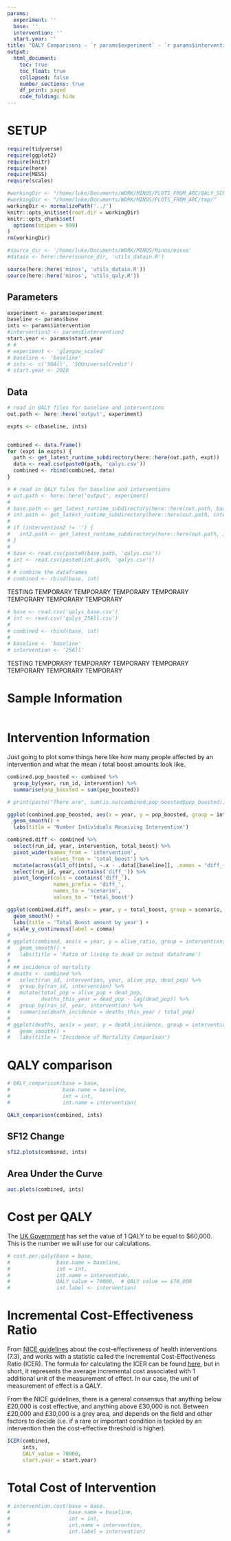 ```yaml
---
params:
  experiment: ''
  base: ''
  intervention: ''
  start.year: ''
title: "QALY Comparisons - `r params$experiment` - `r params$intervention` - `r params$baseline`"
output:
  html_document:
    toc: true
    toc_float: true
    collapsed: false
    number_sections: true
    df_print: paged
    code_folding: hide
---
```


# SETUP

```r

require(tidyverse)
require(ggplot2)
require(knitr)
require(here)
require(MESS)
require(scales)

#workingDir <- "/home/luke/Documents/WORK/MINOS/PLOTS_FROM_ARC/QALY_SCP_28Feb/QALY_analysis_SCP_test/"
#workingDir <- "/home/luke/Documents/WORK/MINOS/PLOTS_FROM_ARC/tmp/"
workingDir <- normalizePath('../')
knitr::opts_knit$set(root.dir = workingDir)
knitr::opts_chunk$set(
  options(scipen = 999)
)
rm(workingDir)
```

```r
#source_dir <- '/home/luke/Documents/WORK/MINOS/Minos/minos'
#datain <- here::here(source_dir, 'utils_datain.R')

source(here::here('minos', 'utils_datain.R'))
source(here::here('minos', 'utils_qaly.R'))
```

## Parameters

```r
experiment <- params$experiment
baseline <- params$base
ints <- params$intervention
#intervention2 <- params$intervention2
start.year <- params$start.year
# # 
# experiment <- 'glasgow_scaled'
# baseline <- 'baseline'
# ints <- c('50All', '50UniversalCredit')
# start.year <- 2020
```


## Data

```r
# read in QALY files for baseline and interventions
out.path <- here::here('output', experiment)

expts <- c(baseline, ints)


combined <- data.frame()
for (expt in expts) {
  path <- get_latest_runtime_subdirectory(here::here(out.path, expt))
  data <- read.csv(paste0(path, 'qalys.csv'))
  combined <- rbind(combined, data)
}
```


```r
# # read in QALY files for baseline and interventions
# out.path <- here::here('output', experiment)
# 
# base.path <- get_latest_runtime_subdirectory(here::here(out.path, baseline))
# int.path <- get_latest_runtime_subdirectory(here::here(out.path, intervention1))
# 
# if (intervention2 != '') {
#   int2.path <- get_latest_runtime_subdirectory(here::here(out.path, intervention2))
# }
# 
# base <- read.csv(paste0(base.path, 'qalys.csv'))
# int <- read.csv(paste0(int.path, 'qalys.csv'))
# 
# # combine the dataframes
# combined <- rbind(base, int)
```



TESTING TEMPORARY TEMPORARY TEMPORARY TEMPORARY TEMPORARY TEMPORARY TEMPORARY 
```r
# base <- read.csv('qalys_base.csv')
# int <- read.csv('qalys_25All.csv')
# 
# combined <- rbind(base, int)
# 
# baseline <- 'baseline'
# intervention <- '25All'
```
TESTING TEMPORARY TEMPORARY TEMPORARY TEMPORARY TEMPORARY TEMPORARY TEMPORARY 

# Sample Information

```r

```


# Intervention Information

Just going to plot some things here like how many people affected by an intervention and what the mean / total boost amounts look like.

```r
combined.pop_boosted <- combined %>%
  group_by(year, run_id, intervention) %>%
  summarise(pop_boosted = sum(pop_boosted))

# print(paste("There are", sum(is.na(combined.pop_boosted$pop_boosted)), "NA pop_boosted values in combined.pop.boosted.", sep = ' '))

ggplot(combined.pop_boosted, aes(x = year, y = pop_boosted, group = intervention, colour = intervention)) +
  geom_smooth() +
  labs(title = 'Number Individuals Receiving Intervention')

combined.diff <- combined %>%
  select(run_id, year, intervention, total_boost) %>%
  pivot_wider(names_from = 'intervention',
              values_from = 'total_boost') %>%
  mutate(across(all_of(ints), ~.x - .data[[baseline]], .names = "diff_{.col}")) %>%
  select(run_id, year, contains('diff_')) %>%
  pivot_longer(cols = contains('diff_'),
               names_prefix = 'diff_',
               names_to = 'scenario',
               values_to = 'total_boost')

ggplot(combined.diff, aes(x = year, y = total_boost, group = scenario, color = scenario)) +
  geom_smooth() +
  labs(title = 'Total Boost amount by year') +
  scale_y_continuous(label = comma)
# 
# ggplot(combined, aes(x = year, y = alive_ratio, group = intervention, colour = intervention)) +
#   geom_smooth() +
#   labs(title = 'Ratio of living to dead in output dataframe')
# 
# ## incidence of mortality
# deaths <- combined %>%
#   select(run_id, intervention, year, alive_pop, dead_pop) %>%
#   group_by(run_id, intervention) %>%
#   mutate(total_pop = alive_pop + dead_pop,
#          deaths_this_year = dead_pop - lag(dead_pop)) %>%
#   group_by(run_id, year, intervention) %>%
#   summarise(death_incidence = deaths_this_year / total_pop)
# 
# ggplot(deaths, aes(x = year, y = death_incidence, group = intervention, colour = intervention)) +
#   geom_smooth() +
#   labs(title = 'Incidence of Mortality Comparison')
```

# QALY comparison

```r
# QALY_comparison(base = base,
#                 base.name = baseline,
#                 int = int,
#                 int.name = intervention)

QALY_comparison(combined, ints)
```


## SF12 Change

```r
sf12.plots(combined, ints)
```



## Area Under the Curve

```r
auc.plots(combined, ints)
```


# Cost per QALY

The [UK Government](https://www.gov.uk/government/publications/valuation-of-risks-to-life-and-health-monetary-value-of-a-life-year-voly/a-scoping-study-on-the-valuation-of-risks-to-life-and-health-the-monetary-value-of-a-life-year-voly) has set the value of 1 QALY to be equal to $60,000. This is the number we will use for our calculations.

```r
# cost.per.qaly(base = base,
#               base.name = baseline,
#               int = int,
#               int.name = intervention,
#               QALY_value = 70000,  # QALY value == £70,000
#               int.label <- intervention)
```


# Incremental Cost-Effectiveness Ratio

From [NICE guidelines](https://www.nice.org.uk/process/pmg6/chapter/assessing-cost-effectiveness) about the cost-effectiveness of health interventions (7.3), and works with a statistic called the Incremental Cost-Effectiveness Ratio (ICER). The formula for calculating the ICER can be found [here](https://en.wikipedia.org/wiki/Incremental_cost-effectiveness_ratio), but in short, it represents the average incremental cost associated with 1 additional unit of the measurement of effect. In our case, the unit of measurement of effect is a QALY. 

From the NICE guidelines, there is a general consensus that anything below £20,000 is cost effective, and anything above £30,000 is not. Between £20,000 and £30,000 is a grey area, and depends on the field and other factors to decide (i.e. if a rare or important condition is tackled by an intervention then the cost-effective threshold is higher). 

```r
ICER(combined,
     ints,
     QALY_value = 70000,
     start.year = start.year)
```


# Total Cost of Intervention

```r
# intervention.cost(base = base,
#                   base.name = baseline,
#                   int = int,
#                   int.name = intervention,
#                   int.label = intervention)
```



```r

```

